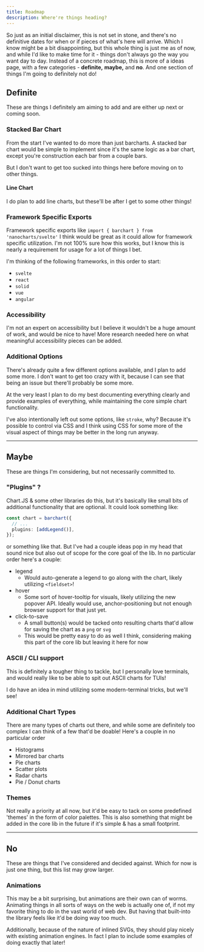 ```yaml
---
title: Roadmap
description: Where're things heading?
---
```


So just as an initial disclaimer, this is not set in stone, and there's no definitive dates for when or if pieces of what's here will arrive. Which I know might be a bit disappointing, but this whole thing is just me as of now, and while I'd like to make time for it - things don't always go the way you want day to day. Instead of a concrete roadmap, this is more of a ideas page, with a few categories - **definite,** **maybe,** and **no**. And one section of things I'm going to definitely not do!

## Definite

These are things I definitely am aiming to add and are either up next or coming soon.

### Stacked Bar Chart

From the start I've wanted to do more than just barcharts. A stacked bar chart would be simple to implement since it's the same logic as a bar chart, except you're construction each bar from a couple bars.

But I don't want to get too sucked into things here before moving on to other things.

#### Line Chart

I do plan to add line charts, but these'll be after I get to some other things!

### Framework Specific Exports

Framework specific exports like `import { barchart } from 'nanocharts/svelte'` I think would be great as it could allow for framework specific utilization. I'm not 100% sure how this works, but I know this is nearly a requirement for usage for a lot of things I bet.

I'm thinking of the following frameworks, in this order to start:

- `svelte`
- `react`
- `solid`
- `vue`
- `angular`

### Accessibility

I'm not an expert on accessibility but I believe it wouldn't be a huge amount of work, and would be nice to have! More research needed here on what meaningful accessibility pieces can be added.

### Additional Options

There's already quite a few different options available, and I plan to add some more. I don't want to get too crazy with it, because I can see that being an issue but there'll probably be some more.

At the very least I plan to do my best documenting everything clearly and provide examples of everything, while maintaining the core simple chart functionality.

I've also intentionally left out some options, like `stroke`, why? Because it's possible to control via CSS and I think using CSS for some more of the visual aspect of things may be better in the long run anyway.

---

## Maybe

These are things I'm considering, but not necessarily committed to.

### "Plugins" ?

Chart.JS & some other libraries do this, but it's basically like small bits of additional functionality that are optional. It could look something like:

```ts
const chart = barchart({
  // ...
  plugins: [addLegend()],
});
```

or something like that. But I've had a couple ideas pop in my head that sound nice but also out of scope for the core goal of the lib. In no particular order here's a couple:

- legend
  - Would auto-generate a legend to go along with the chart, likely utilizing `<fieldset>`!
- hover
  - Some sort of hover-tooltip for visuals, likely utilizing the new popover API. Ideally would use, anchor-positioning but not enough browser support for that just yet.
- click-to-save
  - A small button(s) would be tacked onto resulting charts that'd allow for saving the chart as a `png` or `svg`
  - This would be pretty easy to do as well I think, considering making this part of the core lib but leaving it here for now

### ASCII / CLI support

This is definitely a tougher thing to tackle, but I personally love terminals, and would really like to be able to spit out ASCII charts for TUIs!

I do have an idea in mind utilizing some modern-terminal tricks, but we'll see!

### Additional Chart Types

There are many types of charts out there, and while some are definitely too complex I can think of a few that'd be doable! Here's a couple in no particular order

- Histograms
- Mirrored bar charts
- Pie charts
- Scatter plots
- Radar charts
- Pie / Donut charts

### Themes

Not really a priority at all now, but it'd be easy to tack on some predefined 'themes' in the form of color palettes. This is also something that might be added in the core lib in the future if it's simple & has a small footprint.

---

## No

These are things that I've considered and decided against. Which for now is just one thing, but this list may grow larger.

### Animations

This may be a bit surprising, but animations are their own can of worms. Animating things in all sorts of ways on the web is actually one of, if not my favorite thing to do in the vast world of web dev. But having that built-into the library feels like it'd be doing way too much.

Additionally, because of the nature of inlined SVGs, they should play nicely with existing animation engines. In fact I plan to include some examples of doing exactly that later!
